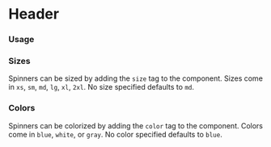 

<Meta title="Spinner" component={Spinner} />

# Header

### Usage
<Preview>
  <Spinner />
</Preview>

### Sizes
Spinners can be sized by adding the `size` tag to the component. Sizes come in
`xs`, `sm`, `md`, `lg`, `xl`, `2xl`.  No size specified defaults to `md`.

<Preview>
    <Spinner size="xs" />
    <Spinner size="sm" />
    <Spinner size="md" />
    <Spinner size="lg" />
    <Spinner size="xl" />
    <Spinner size="2xl" />
</Preview>

### Colors
Spinners can be colorized by adding the `color` tag to the component. Colors come in
`blue`, `white`, or `gray`.  No color specified defaults to `blue`.
<Preview>
    <Spinner color="blue" />
    <div className="bg-blue-600">
      <Spinner color="white"/>
    </div>
    <Spinner color="gray" />
</Preview>

<Props of={Spinner} />
